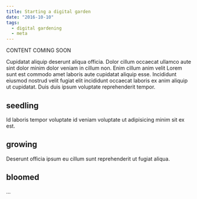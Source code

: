 ```yaml
---
title: Starting a digital garden
date: "2016-10-10"
tags:
  - digital gardening
  - meta
---
```


CONTENT COMING SOON

Cupidatat aliquip deserunt aliqua officia. Dolor cillum occaecat ullamco aute sint dolor minim dolor veniam in cillum non. Enim cillum anim velit Lorem sunt est commodo amet laboris aute cupidatat aliquip esse. Incididunt eiusmod nostrud velit fugiat elit incididunt occaecat laboris ex anim aliquip ut cupidatat. Duis duis ipsum voluptate reprehenderit tempor.

## seedling

Id laboris tempor voluptate id veniam voluptate ut adipisicing minim sit ex est.

## growing

Deserunt officia ipsum eu cillum sunt reprehenderit ut fugiat aliqua.

## bloomed

...
